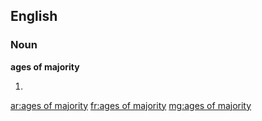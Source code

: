 ==English==

===Noun===
'''ages of majority'''

# {{plural of|[[age of majority]]}}

[[ar:ages of majority]]
[[fr:ages of majority]]
[[mg:ages of majority]]